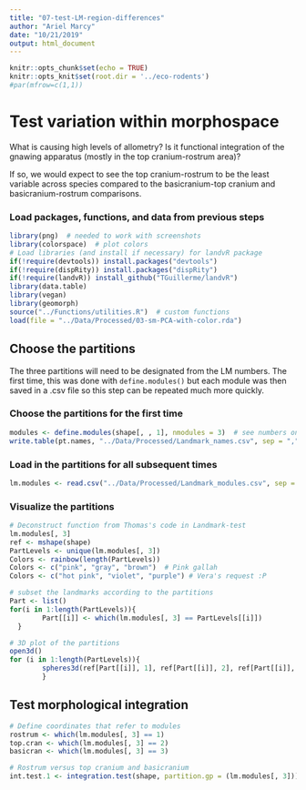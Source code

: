 ```yaml
---
title: "07-test-LM-region-differences"
author: "Ariel Marcy"
date: "10/21/2019"
output: html_document
---
```


```r
knitr::opts_chunk$set(echo = TRUE)
knitr::opts_knit$set(root.dir = '../eco-rodents')
#par(mfrow=c(1,1))
```

# Test variation within morphospace
What is causing high levels of allometry? Is it functional integration of the gnawing apparatus (mostly in the top cranium-rostrum area)? 

If so, we would expect to see the top cranium-rostrum to be the least variable across species compared to the basicranium-top cranium and basicranium-rostrum comparisons. 

### Load packages, functions, and data from previous steps
```r
library(png)  # needed to work with screenshots
library(colorspace)  # plot colors
# Load libraries (and install if necessary) for landvR package
if(!require(devtools)) install.packages("devtools")
if(!require(dispRity)) install.packages("dispRity")
if(!require(landvR)) install_github("TGuillerme/landvR")
library(data.table)
library(vegan)
library(geomorph)
source("../Functions/utilities.R")  # custom functions
load(file = "../Data/Processed/03-sm-PCA-with-color.rda")
```

## Choose the partitions
The three partitions will need to be designated from the LM numbers. The first time, this was done with `define.modules()` but each module was then saved in a .csv file so this step can be repeated much more quickly. 

### Choose the partitions for the first time
```r
modules <- define.modules(shape[, , 1], nmodules = 3)  # see numbers on skull
write.table(pt.names, "../Data/Processed/Landmark_names.csv", sep = ",", col.names = NA)  # exports landmark names and numbers
```

### Load in the partitions for all subsequent times
```r
lm.modules <- read.csv("../Data/Processed/Landmark_modules.csv", sep = ",", header = TRUE)
```

### Visualize the partitions
```r
# Deconstruct function from Thomas's code in Landmark-test
lm.modules[, 3]
ref <- mshape(shape)  
PartLevels <- unique(lm.modules[, 3])
Colors <- rainbow(length(PartLevels))
Colors <- c("pink", "gray", "brown")  # Pink gallah
Colors <- c("hot pink", "violet", "purple") # Vera's request :P

# subset the landmarks according to the partitions
Part <- list()
for(i in 1:length(PartLevels)){
        Part[[i]] <- which(lm.modules[, 3] == PartLevels[[i]])
  }

# 3D plot of the partitions
open3d()
for (i in 1:length(PartLevels)){
        spheres3d(ref[Part[[i]], 1], ref[Part[[i]], 2], ref[Part[[i]], 3], col = Colors[i], lit = TRUE, radius = 0.001, asp = FALSE)
        }
```

## Test morphological integration
```r
# Define coordinates that refer to modules
rostrum <- which(lm.modules[, 3] == 1)
top.cran <- which(lm.modules[, 3] == 2) 
basicran <- which(lm.modules[, 3] == 3)

# Rostrum versus top cranium and basicranium
int.test.1 <- integration.test(shape, partition.gp = (lm.modules[, 3]))

```


